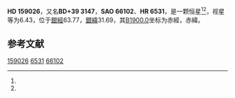 {{Starbox begin
| name = HD 159026
}}
{{Starbox observe
| epoch = [[J2000.0|J2000.0]]
| constell = {{星座名待查}}<ref name=SIMBAD>{{cite web
 | url=http://simbad.u-strasbg.fr/simbad/sim-id?Ident=HR+6531
 | title=Pulsating variable Star
 | publisher=Centre de Données astronomiques de Strasbourg
 | work=SIMBAD
 | accessdate=2012-07-13
 | archive-date=2016-03-19
 | archive-url=https://web.archive.org/web/20160319044942/http://simbad.u-strasbg.fr/simbad/sim-id?Ident=HR+6531
 | dead-url=no
 }}</ref><ref name=DATA>{{cite web
 | url=http://vizier.u-strasbg.fr/viz-bin/VizieR-5?-out.add=.&-source=5050&-corr=PK=HR&-out.max=9999&HR=6531
 | title=VizieR Detailed Page
 | accessdate=2012-07-13
 | archive-date=2019-02-16
 | archive-url=https://web.archive.org/web/20190216090752/http://vizier.u-strasbg.fr/viz-bin/VizieR-5?-out.add=.&-source=5050&-corr=PK=HR&-out.max=9999&HR=6531
 | dead-url=no
 }}</ref>
| 星官 = 
| ra = {{RA|17|30|40.3}}<ref name=SIMBAD /><ref name=DATA />
| dec = {{DEC|+38|52|56}}<ref name=SIMBAD /><ref name=DATA />
| appmag_v = 6.43<ref name=SIMBAD /><ref name=DATA />
}}
{{Starbox character
| class = F6III<ref name=SIMBAD /><ref name=DATA />
| b-v = 0.49<ref name=SIMBAD /><ref name=DATA />
| u-b = 0.22<ref name=SIMBAD /><ref name=DATA />
| r-i = <ref name=SIMBAD /><ref name=DATA />
| variable = 
}}
{{Starbox astrometry
| radial_v = 0.22
| prop_mo_ra = -27
| parallax = 
| p_error = 
}}
{{Starbox catalog
| names =BD+39 3147，[[SAO星表|SAO]] 66102，[[HD星表|HD]] 159026，[[HR星表|HR]] 6531}}
{{Starbox reference |Simbad=HR+6531}}
{{Starbox end}}

'''HD 159026'''，又名'''BD+39 3147'''，'''SAO 66102'''、'''HR 6531'''，是一颗恒星<ref name=SIMBAD /><ref name=DATA />，视星等为6.43，位于[[銀道座標系|銀經]]63.77，[[銀道座標系|銀緯]]31.69，其[[B1900.0|B1900.0]]坐标为赤經{{RA|17|27|19.7}}，赤緯{{DEC|+38|31.69|25}}。

== 参考文献 ==
{{reflist}}

{{star-stub}}

[[Category:HD和HDE天體|159026]]
[[Category:HR天體|6531]]
[[Category:SAO天體|66102]]